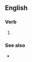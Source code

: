 ==English==

===Verb===
{{head|en|past participle}}

# {{past participle of|ring off|lang=en|nocat=1}}

===See also===
* {{l|en|rang off}}